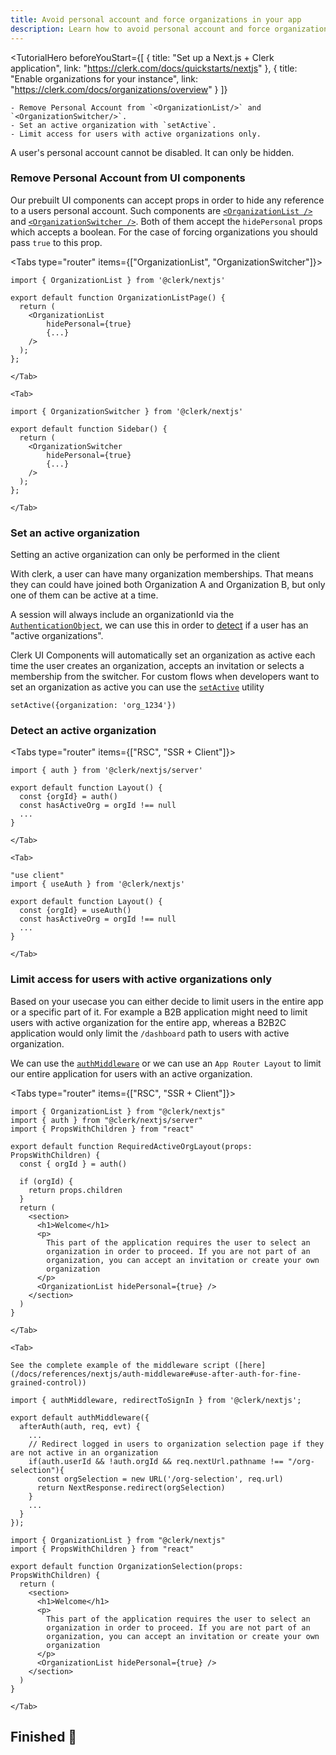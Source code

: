 ```yaml
---
title: Avoid personal account and force organizations in your app
description: Learn how to avoid personal account and force organizations in your app
---
```


<TutorialHero
    beforeYouStart={[
        {
            title: "Set up a Next.js + Clerk application",
            link: "https://clerk.com/docs/quickstarts/nextjs"
        },
        {
            title: "Enable organizations for your instance",
            link: "https://clerk.com/docs/organizations/overview"
        }
    ]}
>
    - Remove Personal Account from `<OrganizationList/>` and `<OrganizationSwitcher/>`.
    - Set an active organization with `setActive`.
    - Limit access for users with active organizations only.
</TutorialHero>

<Callout type="info">
    A user's personal account cannot be disabled. It can only be hidden.
</Callout>

<Steps>

### Remove Personal Account from UI components

Our prebuilt UI components can accept props in order to hide any reference to a users personal account. Such components are [`<OrganizationList />`](/docs/components/organization/organization-list) and [`<OrganizationSwitcher />`](/docs/components/organization/organization-switcher). Both of them accept the `hidePersonal` props which accepts a boolean. For the case of forcing organizations you should pass `true` to this prop.

<Tabs type="router" items={["OrganizationList", "OrganizationSwitcher"]}>
    <Tab>
```tsx
import { OrganizationList } from '@clerk/nextjs'

export default function OrganizationListPage() {
  return (
    <OrganizationList
        hidePersonal={true}
        {...}
    />
  );
};
```
    </Tab>

    <Tab>
```tsx
import { OrganizationSwitcher } from '@clerk/nextjs'

export default function Sidebar() {
  return (
    <OrganizationSwitcher
        hidePersonal={true}
        {...}
    />
  );
};
```
    </Tab>
</Tabs>

### Set an active organization

<Callout type="info">
    Setting an active organization can only be performed in the client
</Callout>

With clerk, a user can have many organization memberships. That means they can could have joined both Organization A and Organization B, but only one of them can be active at a time.

A session will always include an organizationId via the [`AuthenticationObject`](/docs/references/nextjs/authentication-object#example-with-active-organization), we can use this in order to [detect](#detect-an-active-organization) if a user has an "active organizations".

Clerk UI Components will automatically set an organization as active each time the user creates an organization, accepts an invitation or selects a membership from the switcher. For custom flows when developers want to set an organization as active you can use the [`setActive`](#) utility

```tsx
setActive({organization: 'org_1234'})
```

### Detect an active organization

<Tabs type="router" items={["RSC", "SSR + Client"]}>
    <Tab>
```tsx
import { auth } from '@clerk/nextjs/server'

export default function Layout() {
  const {orgId} = auth()
  const hasActiveOrg = orgId !== null
  ...
}
```
    </Tab>

    <Tab>
```tsx
"use client"
import { useAuth } from '@clerk/nextjs'

export default function Layout() {
  const {orgId} = useAuth()
  const hasActiveOrg = orgId !== null
  ...
}
```
    </Tab>
</Tabs>


### Limit access for users with active organizations only

Based on your usecase you can either decide to limit users in the entire app or a specific part of it. For example a B2B application might need to limit users with active organization for the entire app, whereas a B2B2C application would only limit the `/dashboard` path to users with active organization.

We can use the [`authMiddleware`](/docs/references/nextjs/auth-middleware) or we can use an `App Router Layout` to limit our entire application for users with an active organization.

<Tabs type="router" items={["RSC", "SSR + Client"]}>
    <Tab>

```tsx filename="app/(with-active-organization)/layout.tsx"
import { OrganizationList } from "@clerk/nextjs"
import { auth } from "@clerk/nextjs/server"
import { PropsWithChildren } from "react"

export default function RequiredActiveOrgLayout(props: PropsWithChildren) {
  const { orgId } = auth()

  if (orgId) {
    return props.children
  }
  return (
    <section>
      <h1>Welcome</h1>
      <p>
        This part of the application requires the user to select an
        organization in order to proceed. If you are not part of an
        organization, you can accept an invitation or create your own
        organization
      </p>
      <OrganizationList hidePersonal={true} />  
    </section>
  )
}
```

    </Tab>

    <Tab>

    See the complete example of the middleware script ([here](/docs/references/nextjs/auth-middleware#use-after-auth-for-fine-grained-control))
```tsx filename="middleware.ts"
import { authMiddleware, redirectToSignIn } from '@clerk/nextjs';
 
export default authMiddleware({
  afterAuth(auth, req, evt) {
    ...
    // Redirect logged in users to organization selection page if they are not active in an organization
    if(auth.userId && !auth.orgId && req.nextUrl.pathname !== "/org-selection"){
      const orgSelection = new URL('/org-selection', req.url)
      return NextResponse.redirect(orgSelection)
    }
    ...
  }
});
```

```tsx filename="app/org-selection/page.tsx"
import { OrganizationList } from "@clerk/nextjs"
import { PropsWithChildren } from "react"

export default function OrganizationSelection(props: PropsWithChildren) {
  return (
    <section>
      <h1>Welcome</h1>
      <p>
        This part of the application requires the user to select an
        organization in order to proceed. If you are not part of an
        organization, you can accept an invitation or create your own
        organization
      </p>
      <OrganizationList hidePersonal={true} />  
    </section>
  )
}
```
    </Tab>
</Tabs>

</Steps>

## Finished 🎉
